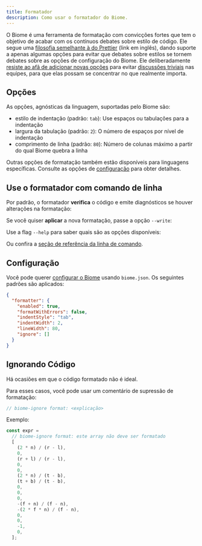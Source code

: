 ```yaml
---
title: Formatador
description: Como usar o formatador do Biome.
---
```



O Biome é uma ferramenta de formatação com convicções fortes que tem o objetivo de acabar com os contínuos debates sobre estilo de código.
Ele segue uma [filosofia semelhante à do Prettier](https://prettier.io/docs/en/option-philosophy.html) (link em inglês),
dando suporte a apenas algumas opções para evitar que debates sobre estilos se tornem debates sobre as opções de configuração do Biome.
Ele deliberadamente [resiste ao afã de adicionar novas opções](https://github.com/prettier/prettier/issues/40) para evitar [discussões triviais](https://pt.wikipedia.org/wiki/Lei_da_trivialidade) nas equipes, para que elas possam se concentrar no que realmente importa.

## Opções

As opções, agnósticas da linguagem, suportadas pelo Biome são:

- estilo de indentação (padrão: `tab`): Use espaços ou tabulações para a indentação
- largura da tabulação (padrão: `2`): O número de espaços por nível de indentação
- comprimento de linha (padrão: `80`): Número de colunas máximo a partir do qual Biome quebra a linha

Outras opções de formatação também estão disponíveis para linguagens específicas. Consulte as opções de [configuração](/reference/configuration) para obter detalhes.

## Use o formatador com comando de linha

Por padrão, o formatador **verifica** o código e emite diagnósticos se houver alterações na formatação:

<PackageManagerBiomeCommand command="format ./src" />

Se você quiser **aplicar** a nova formatação, passe a opção `--write`:

<PackageManagerBiomeCommand command="format --write ./src" />

Use a flag `--help` para saber quais são as opções disponíveis:

<PackageManagerBiomeCommand command="format --help" />

Ou confira a [seção de referência da linha de comando](/reference/cli#biomeformat).

## Configuração

Você pode querer [configurar o Biome](/reference/configuration/#formatter) usando `biome.json`.
Os seguintes padrões são aplicados:

```json title="biome.json"
{
  "formatter": {
    "enabled": true,
    "formatWithErrors": false,
    "indentStyle": "tab",
    "indentWidth": 2,
    "lineWidth": 80,
    "ignore": []
  }
}
```

## Ignorando Código

Há ocasiões em que o código formatado não é ideal.

Para esses casos, você pode usar um comentário de supressão de formatação:

```js title="example.js"
// biome-ignore format: <explicação>
```

Exemplo:

```js title="example.js"
const expr =
  // biome-ignore format: este array não deve ser formatado
  [
    (2 * n) / (r - l),
    0,
    (r + l) / (r - l),
    0,
    0,
    (2 * n) / (t - b),
    (t + b) / (t - b),
    0,
    0,
    0,
    -(f + n) / (f - n),
    -(2 * f * n) / (f - n),
    0,
    0,
    -1,
    0,
  ];
```
